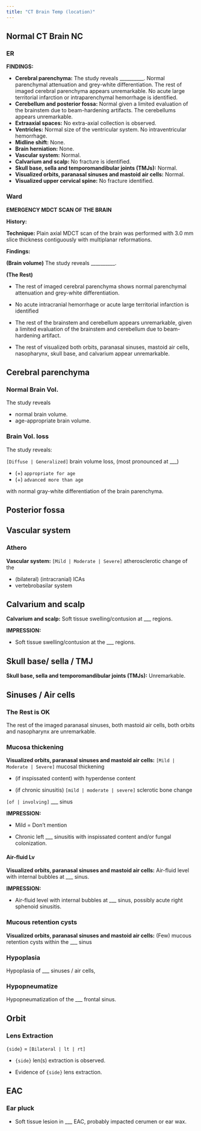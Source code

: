 ```yaml
---
title: "CT Brain Temp (location)"
---
```


## Normal CT Brain NC

### ER

**FINDINGS:**

-   **Cerebral parenchyma:** The study reveals __________. Normal parenchymal attenuation and grey-white differentiation. The rest of imaged cerebral parenchyma appears unremarkable. No acute large territorial infarction or intraparenchymal hemorrhage is identified. 
-   **Cerebellum and posterior fossa:** Normal given a limited evaluation of the brainstem due to beam-hardening artifacts. The cerebellums appears unremarkable. 
-   **Extraaxial spaces:** No extra-axial collection is observed. 
-   **Ventricles:** Normal size of the ventricular system. No intraventricular hemorrhage. 
-   **Midline shift:** None. 
-   **Brain herniation:** None. 
-   **Vascular system:** Normal. 
-   **Calvarium and scalp:** No fracture is identified. 
-   **Skull base, sella and temporomandibular joints (TMJs):** Normal.
-   **Visualized orbits, paranasal sinuses and mastoid air cells:** Normal. 
-   **Visualized upper cervical spine:** No fracture identified.

### Ward

**EMERGENCY MDCT SCAN OF THE BRAIN**

**History:**

**Technique:** Plain axial MDCT scan of the brain was performed with 3.0 mm slice thickness contiguously with multiplanar reformations. 


**Findings:**

**(Brain volume)** The study reveals __________.

**(The Rest)**

-   The rest of imaged cerebral parenchyma shows normal parenchymal attenuation and grey-white differentiation. 

-   No acute intracranial hemorrhage or acute large territorial infarction is identified

-   The rest of the brainstem and cerebellum appears unremarkable, given a limited evaluation of the brainstem and cerebellum due to beam-hardening artifact.

-   The rest of visualized both orbits, paranasal sinuses, mastoid air cells, nasopharynx, skull base, and calvarium appear unremarkable.

## Cerebral parenchyma

### Normal Brain Vol.

The study reveals 

-   normal brain volume. 
-   age-appropriate brain volume.


### Brain Vol. loss

The study reveals:

`[Diffuse | Generalized]` brain volume loss, (most pronounced at ___)

-  (+) `appropriate for age`
-  (+) `advanced more than age`

with normal gray-white differentiation of the brain parenchyma.

## Posterior fossa



## Vascular system

### Athero

**Vascular system:** `[Mild | Moderate | Severe]` atherosclerotic change of the

-   (bilateral) (intracranial) ICAs
-   vertebrobasilar system

## Calvarium and scalp

**Calvarium and scalp:** Soft tissue swelling/contusion at ___ regions.

**IMPRESSION:**

- Soft tissue swelling/contusion at the ___ regions. 

## Skull base/ sella / TMJ

**Skull base, sella and temporomandibular joints (TMJs):** Unremarkable. 

## Sinuses / Air cells

### The Rest is OK

The rest of the imaged paranasal sinuses, both mastoid air cells, both orbits and nasopharynx are unremarkable.

### Mucosa thickening

**Visualized orbits, paranasal sinuses and mastoid air cells:** `[Mild | Moderate | Severe]` mucosal thickening

-   (if inspissated content) with hyperdense content

-   (if chronic sinusitis) `[mild | moderate | severe]` sclerotic bone change 

`[of | involving]` ___ sinus

**IMPRESSION:**

-   Mild = Don't mention

-   Chronic left ___ sinusitis with inspissated content and/or fungal colonization. 

#### Air-fluid Lv

**Visualized orbits, paranasal sinuses and mastoid air cells:** Air-fluid level with internal bubbles at ___ sinus.

**IMPRESSION:**

- Air-fluid level with internal bubbles at ___ sinus, possibly acute right sphenoid sinusitis. 

### Mucous retention cysts

**Visualized orbits, paranasal sinuses and mastoid air cells:** (Few) mucous retention cysts within the ___ sinus

### Hypoplasia

Hypoplasia of ___ sinuses / air cells,

### Hypopneumatize

Hypopneumatization of the ___ frontal sinus. 


## Orbit


### Lens Extraction

`{side}` = `[Bilateral | lt | rt]`

-   `{side}` len(s) extraction is observed.

-   Evidence of `{side}` lens extraction.


## EAC

### Ear pluck

-   Soft tissue lesion in ___ EAC, probably impacted cerumen or ear wax.